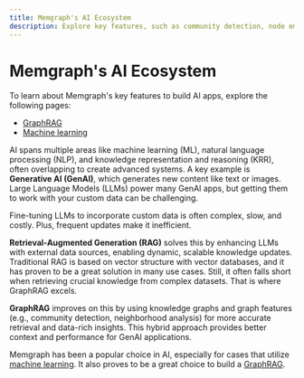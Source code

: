 ```yaml
---
title: Memgraph's AI Ecosystem
description: Explore key features, such as community detection, node embeddings, and graph neural networks, alongside integrations with popular AI libraries like LangChain and LlamaIndex, to create powerful, data-driven GenAI solutions.
---
```



# Memgraph's AI Ecosystem

To learn about Memgraph's key features to build AI apps, explore the following
pages:

- [GraphRAG](/ai-ecosystem/machine-learning)
- [Machine learning](/ai-ecosystem/graph-rag)

AI spans multiple areas like machine learning (ML), natural language processing
(NLP), and knowledge representation and reasoning (KRR), often overlapping to
create advanced systems. A key example is **Generative AI (GenAI)**, which generates
new content like text or images. Large Language Models (LLMs) power many GenAI
apps, but getting them to work with your custom data can be challenging.

Fine-tuning LLMs to incorporate custom data is often complex, slow, and costly.
Plus, frequent updates make it inefficient. 

**Retrieval-Augmented Generation (RAG)** solves this by enhancing LLMs with
external data sources, enabling dynamic, scalable knowledge updates. Traditional
RAG is based on vector structure with vector databases, and it has proven to be
a great solution in many use cases. Still, it often falls short when retrieving
crucial knowledge from complex datasets. That is where GraphRAG excels.

**GraphRAG** improves on this by using knowledge graphs and graph features (e.g.,
community detection, neighborhood analysis) for more accurate retrieval and
data-rich insights. This hybrid approach provides better context and performance
for GenAI applications. 

Memgraph has been a popular choice in AI, especially for cases that utilize
[machine learning](/ai-ecosystem/machine-learning). It also proves to be a great
choice to build a [GraphRAG](/ai-ecosystem/graph-rag). 

